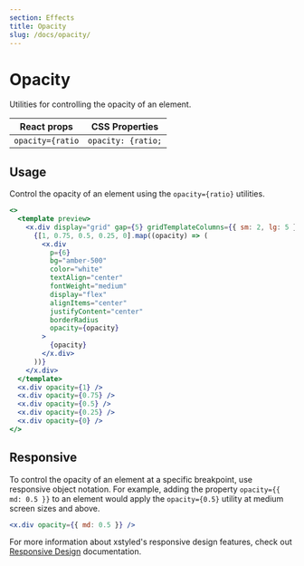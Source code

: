 ```yaml
---
section: Effects
title: Opacity
slug: /docs/opacity/
---
```


# Opacity

Utilities for controlling the opacity of an element.

| React props      | CSS Properties     |
| ---------------- | ------------------ |
| `opacity={ratio` | `opacity: {ratio;` |

## Usage

Control the opacity of an element using the `opacity={ratio}` utilities.

```jsx preview color=amber
<>
  <template preview>
    <x.div display="grid" gap={5} gridTemplateColumns={{ sm: 2, lg: 5 }} p={3}>
      {[1, 0.75, 0.5, 0.25, 0].map((opacity) => (
        <x.div
          p={6}
          bg="amber-500"
          color="white"
          textAlign="center"
          fontWeight="medium"
          display="flex"
          alignItems="center"
          justifyContent="center"
          borderRadius
          opacity={opacity}
        >
          {opacity}
        </x.div>
      ))}
    </x.div>
  </template>
  <x.div opacity={1} />
  <x.div opacity={0.75} />
  <x.div opacity={0.5} />
  <x.div opacity={0.25} />
  <x.div opacity={0} />
</>
```

## Responsive

To control the opacity of an element at a specific breakpoint, use responsive object notation. For example, adding the property `opacity={{ md: 0.5 }}` to an element would apply the `opacity={0.5}` utility at medium screen sizes and above.

```jsx
<x.div opacity={{ md: 0.5 }} />
```

For more information about xstyled's responsive design features, check out [Responsive Design](@TODO-link) documentation.
